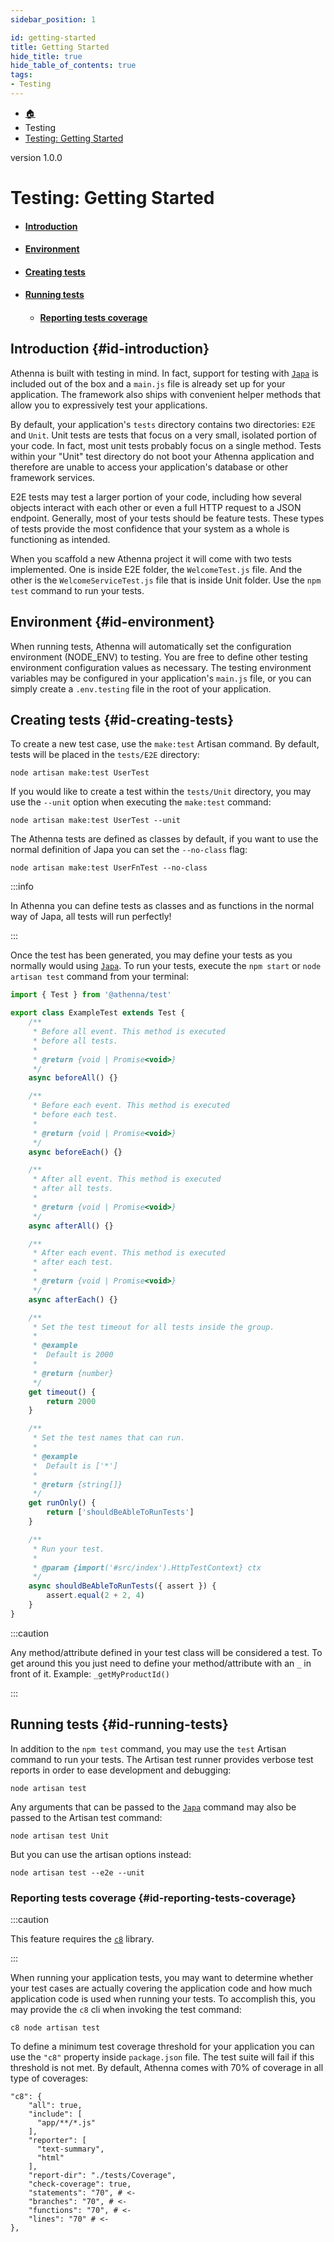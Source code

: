 ```yaml
---
sidebar_position: 1

id: getting-started
title: Getting Started
hide_title: true
hide_table_of_contents: true
tags:
- Testing
---
```


<nav aria-label="breadcrumbs">
    <ul class="breadcrumbs">
        <li class="breadcrumbs__item">
            <a class="breadcrumbs__link" href="/">🏠</a>
        </li>
        <li class="breadcrumbs__item">
            <a class="breadcrumbs__link">Testing</a>
        </li>
        <li class="breadcrumbs__item">
            <a class="breadcrumbs__link" href="/docs/testingg/getting-started">Testing: Getting Started</a>
        </li>
    </ul>
</nav>

<span class="badge badge--secondary margin-top-bot">version 1.0.0</span>


# Testing: Getting Started

- #### [Introduction](#id-introduction)
- #### [Environment](#id-environment)
- #### [Creating tests](#id-creating-tests)
- #### [Running tests](#id-running-tests)
    - #### [Reporting tests coverage](#id-reporting-tests-coverage)

## Introduction {#id-introduction}

Athenna is built with testing in mind. In fact, support for testing with [`Japa`](https://japa.dev/) is included out of the box and a `main.js`
file is already set up for your application. The framework also ships with convenient helper methods that allow you to
expressively test your applications.

By default, your application's `tests` directory contains two directories: `E2E` and `Unit`. Unit tests are tests that
focus on a very small, isolated portion of your code. In fact, most unit tests probably focus on a single method. Tests
within your "Unit" test directory do not boot your Athenna application and therefore are unable to access your application's
database or other framework services.

E2E tests may test a larger portion of your code, including how several objects interact with each other or even a full
HTTP request to a JSON endpoint. Generally, most of your tests should be feature tests. These types of tests provide the
most confidence that your system as a whole is functioning as intended.

When you scaffold a new Athenna project it will come with two tests implemented. One is inside E2E folder, the `WelcomeTest.js` file.
And the other is the `WelcomeServiceTest.js` file that is inside Unit folder. Use the `npm test` command to run your tests.

## Environment {#id-environment}

When running tests, Athenna will automatically set the configuration environment (NODE_ENV) to testing. You are free to
define other testing environment configuration values as necessary. The testing environment variables may be configured
in your application's `main.js` file, or you can simply create a `.env.testing` file in the root of your application.

## Creating tests {#id-creating-tests}

To create a new test case, use the `make:test` Artisan command. By default, tests will be placed in the `tests/E2E` directory:

```shell
node artisan make:test UserTest
```

If you would like to create a test within the `tests/Unit` directory, you may use the `--unit` option when executing the `make:test` command:

```shell
node artisan make:test UserTest --unit
```

The Athenna tests are defined as classes by default, if you want to use the normal definition of Japa you can set the `--no-class` flag:

```shell
node artisan make:test UserFnTest --no-class
```

:::info

In Athenna you can define tests as classes and as functions in the normal way of Japa, all tests will run perfectly!

:::

Once the test has been generated, you may define your tests as you normally would using [`Japa`](https://japa.dev/). To run your tests,
execute the `npm start` or `node artisan test` command from your terminal:

```javascript
import { Test } from '@athenna/test'

export class ExampleTest extends Test {
    /**
     * Before all event. This method is executed
     * before all tests.
     *
     * @return {void | Promise<void>}
     */
    async beforeAll() {}

    /**
     * Before each event. This method is executed
     * before each test.
     *
     * @return {void | Promise<void>}
     */
    async beforeEach() {}

    /**
     * After all event. This method is executed
     * after all tests.
     *
     * @return {void | Promise<void>}
     */
    async afterAll() {}

    /**
     * After each event. This method is executed
     * after each test.
     *
     * @return {void | Promise<void>}
     */
    async afterEach() {}

    /**
     * Set the test timeout for all tests inside the group.
     *
     * @example
     *  Default is 2000
     *
     * @return {number}
     */
    get timeout() {
        return 2000
    }

    /**
     * Set the test names that can run.
     *
     * @example
     *  Default is ['*']
     *
     * @return {string[]}
     */
    get runOnly() {
        return ['shouldBeAbleToRunTests']
    }

    /**
     * Run your test.
     *
     * @param {import('#src/index').HttpTestContext} ctx
     */
    async shouldBeAbleToRunTests({ assert }) {
        assert.equal(2 + 2, 4)
    }
}
```

:::caution

Any method/attribute defined in your test class will be considered a test. To get around this you just need to define
your method/attribute with an `_` in front of it. Example: `_getMyProductId()`

:::

## Running tests {#id-running-tests}

In addition to the `npm test` command, you may use the `test` Artisan command to run your tests. The Artisan test runner provides
verbose test reports in order to ease development and debugging:

```shell
node artisan test
```

Any arguments that can be passed to the [`Japa`](https://japa.dev/) command may also be passed to the Artisan test command:

```shell
node artisan test Unit
```

But you can use the artisan options instead:

```shell
node artisan test --e2e --unit
```

### Reporting tests coverage {#id-reporting-tests-coverage}

:::caution

This feature requires the [`c8`](https://www.npmjs.com/package/c8) library.

:::

When running your application tests, you may want to determine whether your test cases are actually covering the application
code and how much application code is used when running your tests. To accomplish this, you may provide the `c8` cli when invoking
the test command:

```shell
c8 node artisan test
```

To define a minimum test coverage threshold for your application you can use the `"c8"` property inside `package.json` file.
The test suite will fail if this threshold is not met. By default, Athenna comes with 70% of coverage in all type of coverages:

```shell
"c8": {
    "all": true,
    "include": [
      "app/**/*.js"
    ],
    "reporter": [
      "text-summary",
      "html"
    ],
    "report-dir": "./tests/Coverage",
    "check-coverage": true,
    "statements": "70", # <-
    "branches": "70", # <-
    "functions": "70", # <-
    "lines": "70" # <-
},
```
